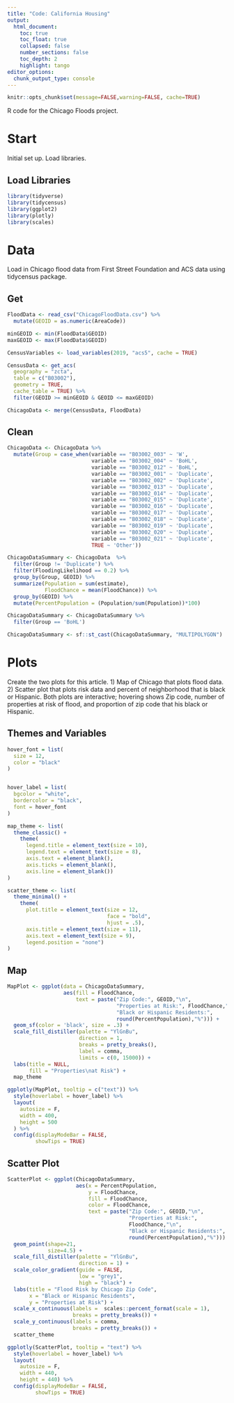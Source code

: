 ```yaml
---
title: "Code: California Housing"
output:
  html_document:
    toc: true
    toc_float: true
    collapsed: false
    number_sections: false
    toc_depth: 2
    highlight: tango
editor_options: 
  chunk_output_type: console
---
```


<style type="text/css">
.title {
display: none;
}


</style>

<div class="row" style="padding-top: 0px;"> 
<div class="col-sm-10">


```r
knitr::opts_chunk$set(message=FALSE,warning=FALSE, cache=TRUE)
```

R code for the Chicago Floods project.

# Start #

Initial set up. Load libraries. 

## Load Libraries ##
```r
library(tidyverse)
library(tidycensus)
library(ggplot2)
library(plotly)
library(scales)
```

# Data #

Load in Chicago flood data from First Street Foundation and ACS data using tidycensus package.

## Get ##
```r
FloodData <- read_csv("ChicagoFloodData.csv") %>%
  mutate(GEOID = as.numeric(AreaCode))

minGEOID <- min(FloodData$GEOID)
maxGEOID <- max(FloodData$GEOID)

CensusVariables <- load_variables(2019, "acs5", cache = TRUE)

CensusData <- get_acs(
  geography = "zcta",
  table = c("B03002"),
  geometry = TRUE,
  cache_table = TRUE) %>% 
  filter(GEOID >= minGEOID & GEOID <= maxGEOID)

ChicagoData <- merge(CensusData, FloodData) 

```

## Clean ##
```r
ChicagoData <- ChicagoData %>% 
  mutate(Group = case_when(variable == "B03002_003" ~ 'W',
                           variable == "B03002_004" ~ 'BoHL',
                           variable == "B03002_012" ~ 'BoHL',
                           variable == "B03002_001" ~ 'Duplicate',
                           variable == "B03002_002" ~ 'Duplicate',
                           variable == "B03002_013" ~ 'Duplicate',
                           variable == "B03002_014" ~ 'Duplicate',
                           variable == "B03002_015" ~ 'Duplicate',
                           variable == "B03002_016" ~ 'Duplicate',
                           variable == "B03002_017" ~ 'Duplicate',
                           variable == "B03002_018" ~ 'Duplicate',
                           variable == "B03002_019" ~ 'Duplicate',
                           variable == "B03002_020" ~ 'Duplicate',
                           variable == "B03002_021" ~ 'Duplicate',
                           TRUE ~ 'Other'))

ChicagoDataSummary <- ChicagoData  %>% 
  filter(Group != 'Duplicate') %>% 
  filter(FloodingLikelihood == 0.2) %>%
  group_by(Group, GEOID) %>%
  summarize(Population = sum(estimate),
            FloodChance = mean(FloodChance)) %>%
  group_by(GEOID) %>%
  mutate(PercentPopulation = (Population/sum(Population))*100)

ChicagoDataSummary <- ChicagoDataSummary %>%
  filter(Group == 'BoHL')

ChicagoDataSummary <- sf::st_cast(ChicagoDataSummary, "MULTIPOLYGON")
```

# Plots #
Create the two plots for this article. 1) Map of Chicago that plots flood data. 2) Scatter plot that plots risk data and percent of neighborhood that is black or Hispanic. Both plots are interactive; hovering shows Zip code, number of properties at risk of flood, and proportion of zip code that his black or Hispanic. 

## Themes and Variables ## 
```r

hover_font = list(
  size = 12,
  color = "black"
)


hover_label = list(
  bgcolor = "white",
  bordercolor = "black",
  font = hover_font
)

map_theme <- list(
  theme_classic() +
    theme(
      legend.title = element_text(size = 10),
      legend.text = element_text(size = 8),
      axis.text = element_blank(),
      axis.ticks = element_blank(),
      axis.line = element_blank())
)

scatter_theme <- list(
  theme_minimal() +
    theme(
      plot.title = element_text(size = 12, 
                                face = "bold",
                                hjust = .5),
      axis.title = element_text(size = 11),
      axis.text = element_text(size = 9),
      legend.position = "none")
)

```

## Map ##
```r
MapPlot <- ggplot(data = ChicagoDataSummary, 
                  aes(fill = FloodChance,
                      text = paste("Zip Code:", GEOID,"\n",
                                   "Properties at Risk:", FloodChance,"\n",
                                   "Black or Hispanic Residents:",
                                   round(PercentPopulation),"%"))) +
  geom_sf(color = 'black', size = .3) +
  scale_fill_distiller(palette = "YlGnBu", 
                       direction = 1,
                       breaks = pretty_breaks(),
                       label = comma,
                       limits = c(0, 15000)) +
  labs(title = NULL,
       fill = "Properties\nat Risk") +
  map_theme

ggplotly(MapPlot, tooltip = c("text")) %>% 
  style(hoverlabel = hover_label) %>%
  layout(
    autosize = F, 
    width = 400, 
    height = 500
  ) %>%
  config(displayModeBar = FALSE,
         showTips = TRUE)
```

## Scatter Plot ##
```r
ScatterPlot <- ggplot(ChicagoDataSummary, 
                      aes(x = PercentPopulation, 
                          y = FloodChance,
                          fill = FloodChance,
                          color = FloodChance,
                          text = paste("Zip Code:", GEOID,"\n",
                                       "Properties at Risk:",
                                       FloodChance,"\n",
                                       "Black or Hispanic Residents:",
                                       round(PercentPopulation),"%"))) +
  geom_point(shape=21, 
             size=4.5) +
  scale_fill_distiller(palette = "YlGnBu", 
                       direction = 1) +
  scale_color_gradient(guide = FALSE, 
                       low = "grey1", 
                       high = "black") +
  labs(title = "Flood Risk by Chicago Zip Code",
       x = "Black or Hispanic Residents",
       y = "Properties at Risk") +
  scale_x_continuous(labels =  scales::percent_format(scale = 1), 
                     breaks = pretty_breaks()) +
  scale_y_continuous(labels = comma, 
                     breaks = pretty_breaks()) +
  scatter_theme

ggplotly(ScatterPlot, tooltip = "text") %>% 
  style(hoverlabel = hover_label) %>%
  layout(    
    autosize = F, 
    width = 440, 
    height = 440) %>%
  config(displayModeBar = FALSE,
         showTips = TRUE)
```

